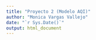 ```yaml
---
title: "Proyecto 2 (Modelo AQI)"
author: "Monica Vargas Vallejo"
date: "`r Sys.Date()`"
output: html_document
---
```


```r


```

